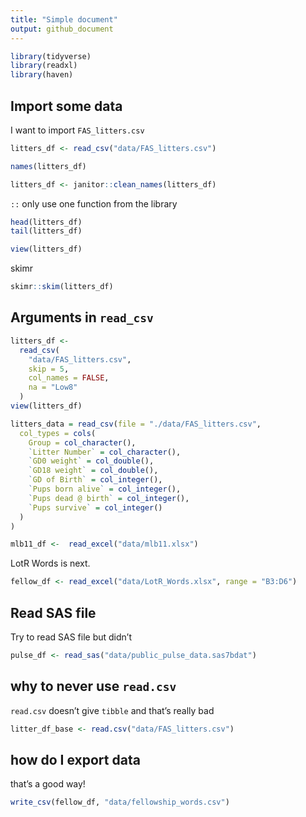 ```yaml
---
title: "Simple document"
output: github_document
---
```




```r
library(tidyverse)
library(readxl)
library(haven)
```

## Import some data

I want to import `FAS_litters.csv`

```r
litters_df <- read_csv("data/FAS_litters.csv")
```

```r
names(litters_df)

litters_df <- janitor::clean_names(litters_df)
```

`::` only use one function from the library

```r
head(litters_df)
tail(litters_df)
```

```r
view(litters_df)
```

skimr

```r
skimr::skim(litters_df)
```


## Arguments in `read_csv`

```r
litters_df <- 
  read_csv(
    "data/FAS_litters.csv",
    skip = 5,
    col_names = FALSE,
    na = "Low8"
  )
view(litters_df)
```


```r
litters_data = read_csv(file = "./data/FAS_litters.csv",
  col_types = cols(
    Group = col_character(),
    `Litter Number` = col_character(),
    `GD0 weight` = col_double(),
    `GD18 weight` = col_double(),
    `GD of Birth` = col_integer(),
    `Pups born alive` = col_integer(),
    `Pups dead @ birth` = col_integer(),
    `Pups survive` = col_integer()
  )
)
```


```r
mlb11_df <-  read_excel("data/mlb11.xlsx")
```

LotR Words is next.

```r
fellow_df <- read_excel("data/LotR_Words.xlsx", range = "B3:D6")
```

## Read SAS file

Try to read SAS file but didn't
```r
pulse_df <- read_sas("data/public_pulse_data.sas7bdat")
```

## why to never use `read.csv`

`read.csv` doesn't give `tibble` and that's really bad

```r
litter_df_base <- read.csv("data/FAS_litters.csv")
```

## how do I export data

that's a good way!

```r
write_csv(fellow_df, "data/fellowship_words.csv")
```

